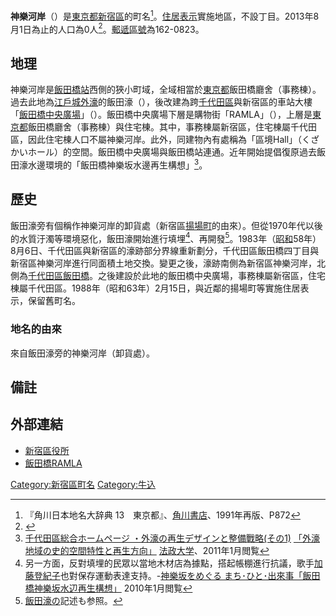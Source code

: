 {{coord|35.701387|N|139.743855|E|display=title}}
{{Pathnav|日本|東京都|新宿區|frame=1}}
{{Infobox Settlement
|official_name = 神樂河岸
|native_name =
|settlement_type = [[町|町]]
|image_skyline = Kaguragashi, Shinjuku 03.jpg
|imagesize =
|image_caption =
|image_flag =
|image_seal =
| image_map =
| map_caption =
| pushpin_map = Tokyo city
|subdivision_type = [[國家|國家]]
|subdivision_name = [[File:Flag_of_Japan.svg|border]] [[日本|日本]]
|subdivision_type1 = [[都道府縣|都道府縣]]
|subdivision_name1 = [[File:Flag_of_Tokyo_Prefecture.svg|25px]] [[東京都|東京都]]
|subdivision_type2 = [[東京都區部|特別區]]
|subdivision_name2 = [[File:Flag_of_Shinjuku,_Tokyo.svg|25px]] [[新宿區|新宿區]]
|established_title =
|established_date =
|government_type =
|leader_title =
|leader_name =
|area_magnitude =
|area_total_sq_mi =
|area_total_km2 =
|area_land_sq_mi =
|area_land_km2 =
|area_urban_sq_mi =
|area_urban_km2 =
|area_metro_km2 =
|area_metro_sq_mi =
|population_as_of= 2013年（平成25年）8月1日
|population_footnotes =
|population_total = 0
|population_urban =
|population_metro =
|population_density_sq_mi =
|population_density_km2 =
| timezone = [[日本標準時間|JST]]
| utc_offset = +9
|timezone_DST =
|utc_offset_DST =
|latd=35|latm=42|lats=4.99|latNS=N
|longd=139|longm=44|longs=37.88|longEW=E
|elevation_footnotes=
|elevation_m =
|elevation_ft =
|postal_code_type = [[郵遞區號|郵遞區號]]
|postal_code = 162-0823
|area_code =
|website =
|footnotes =
}}
'''神樂河岸'''（{{jpn|j=神楽河岸|hg=かぐらがし|rm=Kaguragashi|f=y}}）是[[東京都|東京都]][[新宿區|新宿區]]的町名<ref name="kado">『角川日本地名大辞典 13　東京都』、[[角川書店|角川書店]]、1991年再版、P872</ref>。[[住居表示|住居表示]]實施地區，不設丁目。2013年8月1日為止的人口為0人<ref>{{Cite web |url=http://www.city.shinjuku.lg.jp/content/000130038.xls |title=新宿区　住民基本台帳の町丁別世帯数及び男女別人口（日本人と外国人の合計） |accessdate=2013-08-10 |archive-date=2014-08-19 |archive-url=https://web.archive.org/web/20140819083633/http://www.city.shinjuku.lg.jp/content/000130038.xls |dead-url=no }}</ref>。[[郵遞區號|郵遞區號]]為162-0823。

== 地理 ==
神樂河岸是[[飯田橋站|飯田橋站]]西側的狹小町域，全域相當於[[東京都|東京都]]飯田橋廳舍（事務棟）。過去此地為[[江戶城|江戶城]][[外濠_(東京都)|外濠]]的飯田濠（{{lang-ja|いいだぼり}}），後改建為跨[[千代田區|千代田區]]與新宿區的車站大樓「[[飯田橋中央廣場|飯田橋中央廣場]]」（{{lang-ja|飯田橋セントラルプラザ}}）。飯田橋中央廣場下層是購物街「RAMLA」（{{lang-ja|ラムラ}}），上層是[[東京都|東京都]]飯田橋廳舍（事務棟）與住宅棟。其中，事務棟屬新宿區，住宅棟屬千代田區，因此住宅棟人口不屬神樂河岸。此外，同建物內有處稱為「區境Hall」（くざかいホール）的空間。飯田橋中央廣場與飯田橋站連通。近年開始提倡復原過去飯田濠水邊環境的「飯田橋神樂坂水邊再生構想」<ref>[http://www.city.chiyoda.tokyo.jp/service/00099/d0009972.html 千代田區総合ホームページ ・外濠の再生デザインと整備戰略(その1)] {{webarchive|url=https://web.archive.org/web/20081106171853/http://www.city.chiyoda.tokyo.jp/service/00099/d0009972.html |date=2008-11-06 }} [http://www.city.chiyoda.tokyo.jp/service/pdf/d0009972_3.pdf 「外濠地域の史的空間特性と再生方向」] {{webarchive|url=https://web.archive.org/web/20120823080915/http://www.city.chiyoda.tokyo.jp/service/pdf/d0009972_3.pdf |date=2012-08-23 }} [[法政大学|法政大学]]、2011年1月閲覧</ref>。

== 歷史 ==
飯田濠旁有個稱作神樂河岸的卸貨處（新宿區[[揚場町|揚場町]]的由來）。但從1970年代以後的水質汙濁等環境惡化，飯田濠開始進行填埋<ref>另一方面，反對填埋的民眾以當地木材店為據點，搭起帳棚進行抗議，歌手[[加藤登紀子|加藤登紀子]]也對保存運動表達支持。-[http://blog.livedoor.jp/m-00_33187/archives/4204697.html 神樂坂をめぐる まち･ひと･出來事「飯田橋神樂坂水辺再生構想」] {{Wayback|url=http://blog.livedoor.jp/m-00_33187/archives/4204697.html |date=20160305022858 }} 2010年1月閲覧</ref>、再開發<ref>[[外濠_(東京都)#飯田濠|飯田濠]]の記述も参照。</ref>。1983年（[[昭和|昭和]]58年）8月6日、千代田區與新宿區的濠跡部分界線重新劃分，千代田區飯田橋四丁目與新宿區神樂河岸進行同面積土地交換。變更之後，濠跡南側為新宿區神樂河岸，北側為[[千代田區|千代田區]][[飯田橋|飯田橋]]。之後建設於此地的飯田橋中央廣場，事務棟屬新宿區，住宅棟屬千代田區。1988年（昭和63年）2月15日，與近鄰的揚場町等實施住居表示，保留舊町名。

=== 地名的由來 ===
來自飯田濠旁的神樂河岸（卸貨處）。

== 備註 ==
{{reflist}}

== 外部連結 ==
* [http://www.city.shinjuku.lg.jp/ 新宿區役所] {{Wayback|url=http://www.city.shinjuku.lg.jp/ |date=20130630141142 }}
* [http://www.ramla.gr.jp/index.html 飯田橋RAMLA] {{Wayback|url=http://www.ramla.gr.jp/index.html |date=20070312195509 }}

{{新宿區的町名}}

{{DEFAULTSORT:Kaguragashi}}
[[Category:新宿區町名|Category:新宿區町名]]
[[Category:牛込|Category:牛込]]